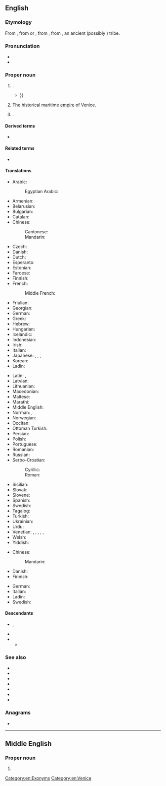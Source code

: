 ==English==
{{wikipedia}}

===Etymology===
From {{inh|en|enm|Venyse}}, from {{der|en|fro|Venise}} or {{der|en|roa-oit|-}}, from {{der|en|ML.|Venetia}}, from {{der|en|la|Veneti}}, an ancient (possibly {{etyl|xil|en}}) tribe.

===Pronunciation===
* {{IPA|en|/ˈvɛnɪs/}}
* {{rhymes|en|ɛnɪs}}

===Proper noun===
{{en-proper noun|s}}

# {{place|en|maritime city/and/associated province|r/Veneto|c/Italy}}.
#* {{quote-text|en|year=2010|author=Graham Holderness|title=Shakespeare and Venice|page=141|isbn=0754666069|passage=As I indicated at the outset, for us Shakespeare's Venetian plays lie between the early modern republic described in Chapter 2, and all the subsequent '''Venices''' of our experience, education and imagination, {{...}}}}
# The historical maritime [[empire]] of Venice.
# {{place|en|neighborhood|city/Los Angeles|s/California}}.

====Derived terms====
* {{l|en|Most Serene Republic of Venice}}

====Related terms====
* {{l|en|Venetian}}

====Translations====
{{trans-top|city and province in Italy}}
* Arabic: {{t|ar|اَلْبُنْدُقِيَّة|f}}
*: Egyptian Arabic: {{t|arz|فينيسيا|f|tr=vinesya}}
* Armenian: {{t|hy|Վենետիկ}}
* Belarusian: {{t|be|Вене́цыя|f}}
* Bulgarian: {{t|bg|Вене́ция|f}}
* Catalan: {{t|ca|Venècia|f}}
* Chinese:
*: Cantonese: {{t|yue|威尼斯|tr=wai1 nei4 si1|sc=Hani}}
*: Mandarin: {{t+|cmn|威尼斯|tr=Wēinísī|sc=Hani}}
* Czech: {{t+|cs|Benátky|f-p}}
* Danish: {{t+|da|Venedig}}
* Dutch: {{t+|nl|Venetië}}
* Esperanto: {{t|eo|Venecio}}
* Estonian: {{t+|et|Veneetsia}}
* Faroese: {{t|fo|Venesia}}
* Finnish: {{t+|fi|Venetsia}}
* French: {{t+|fr|Venise|f}}
*: Middle French: {{t|frm|Venisse}}
* Friulian: {{t|fur|Vignesie|f}}
* Georgian: {{t|ka|ვენეცია|sc=Geor}}
* German: {{t+|de|Venedig|n}}
* Greek: {{t+|el|Βενετία|f}}
* Hebrew: {{t|he|ונציה|f|tr=Venetsia}}
* Hungarian: {{t+|hu|Velence}}
* Icelandic: {{t|is|Feneyjar|f-p}}
* Indonesian: {{t|id|Venesia}}
* Irish: {{t|ga|Veinéis|f}}
* Italian: {{t+|it|Venezia|f}}
* Japanese: {{t|ja|ベネチア|tr=Benechia}}, {{t|ja|ヴェネツィア|tr=Venetsia}}, {{t|ja|ベニス|tr=Benisu}}, {{t|ja|ヴェニス|tr=Venisu}}
* Korean: {{t|ko|^베니스}}
* Ladin: {{t|lld|Unieja|f}}
{{trans-mid}}
* Latin: {{t+|la|Venetiae|f-p}}, {{t+|la|Venetia|f}}
* Latvian: {{t|lv|Venēcija|f}}
* Lithuanian: {{t|lt|Venecija|f}}
* Macedonian: {{t|mk|Вене́ција|f}}
* Maltese: {{t|mt|Venezja}}
* Marathi: {{t|mr|व्हेनीस|m|n}}
* Middle English: {{t|enm|Venyse}}
* Norman: {{t|nrf|Venise|f}}, {{t|nrf|V'nise|f}}
* Norwegian: {{t|no|Venezia}}
* Occitan: {{t|oc|Venècia|f}}
* Ottoman Turkish: {{t|ota|وندیك|tr=Venedik}}
* Persian: {{t+|fa|ونیز|tr=veniz}}
* Polish: {{t+|pl|Wenecja|f}}
* Portuguese: {{t+|pt|Veneza|f}}
* Romanian: {{t|ro|Veneția|f}}
* Russian: {{t+|ru|Вене́ция|f}}
* Serbo-Croatian:
*: Cyrillic: {{t|sh|Венеција|f|sc=Cyrl}}
*: Roman: {{t+|sh|Venecija|f}}
* Sicilian: {{t|scn|Vinezzia|f}}
* Slovak: {{t|sk|Benátky|f-p}}
* Slovene: {{t+|sl|Benétke|f-p}}
* Spanish: {{t+|es|Venecia|f}}
* Swedish: {{t+|sv|Venedig}}
* Tagalog: {{t|tl|Benesya}}
* Turkish: {{t+|tr|Venedik}}
* Ukrainian: {{t|uk|Вене́ція|f}}
* Urdu: {{t|ur|وینس|tr=veenis|m}}
* Venetian: {{t|vec|Venesia|f}}, {{t|vec|Venexia|f}}, {{t+|vec|Venèsia|f}}, {{t|vec|Venèxia|f}}, {{t|vec|Venezsia|f}}, {{t|vec|Venèzsia|f}}
* Welsh: {{t|cy|Fenis|f}}
* Yiddish: {{t|yi|ווענעציע|f}}
{{trans-bottom}}

{{trans-top|empire}}
* Chinese:
*: Mandarin: {{t-needed|cmn}}
* Danish: {{t+|da|Venedig}}
* Finnish: {{t+|fi|Venetsia}}
{{trans-mid}}
* German: {{t+|de|Venedig|n}}
* Italian: {{t+|it|Venezia|f}}
* Ladin: {{t|lld|Unieja|f}}
* Swedish: {{t+|sv|Venedig}}
{{trans-bottom}}

====Descendants====
* {{desc|bor=1|ja|ベニス|tr=Benisu}}, {{ja-r|ヴェニス|caps=y}}
* {{desc|bor=1|ko|^베니스}}
* {{desc|bor=1|cmn|威尼斯|tr=Wēinísī}}
** {{desc|bor=1|yue|威尼斯|tr=wai1 nei4 si1}}

===See also===
* {{l|en|Venezia}}
* {{l|en|Cannaregio}}
* {{l|en|Castello}}
* {{l|en|Dorsoduro}}
* {{l|en|San Marco}}
* {{l|en|San Polo}}
* {{l|en|Santa Croce}}

===Anagrams===
* {{anagrams|en|a=ceeinv|evince}}

[[Category:en:Exonyms]]
[[Category:en:Venice]]

----

==Middle English==

===Proper noun===
{{head|enm|proper noun}}

# {{alternative form of|enm|Venyse}}